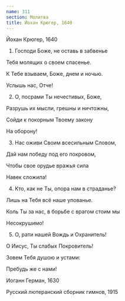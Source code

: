 ```yaml
---
name: 311
section: Молитва
title: Йохан Крюгер, 1640
---
```

Йохан Крюгер, 1640


1. Господи Боже, не оставь в забвенье

Тебя молящих о своем спасенье.

К Тебе взываем, Боже, днем и ночью.

Услышь нас, Отче!


2. О, посрами Ты нечестивых, Боже,

Разрушь их мысли, грешны и ничтожны,

Сойди к покорным Твоему закону

На оборону!


3. Нас оживи Своим всесильным Словом,

Дай нам победу под его покровом,

Чтобы свое орудье вражья сила

Навек сложила!


4. Кто, как не Ты, опора нам в страданье?

Лишь на Тебя всё наше упованье.

Коль Ты за нас, в борьбе с врагом стоим мы

Несокрушимо!


5. О, рати нашей Вождь и Охранитель!

О Иисус, Ты слабых Покровитель!

Зовем Тебя душою и устами:

Пребудь же с нами!


Иоганн Герман, 1630

Русский лютеранский сборник гимнов, 1915